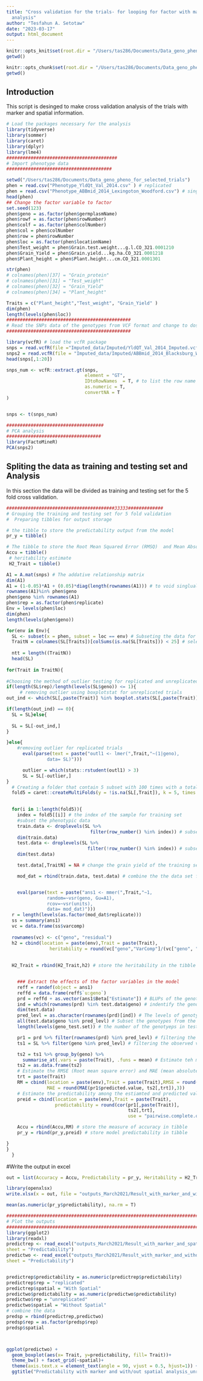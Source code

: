 ```yaml
---
title: "Cross validation for the trials- for looping for factor with marker and without spatial
  analysis"
author: "Tesfahun A. Setotaw"
date: "2023-03-17"
output: html_document
---
```


```r
knitr::opts_knit$set(root.dir = "/Users/tas286/Documents/Data_geno_pheno_for_selected_trials")
getwd()
```


```r
knitr::opts_chunk$set(root.dir = "/Users/tas286/Documents/Data_geno_pheno_for_selected_trials")
getwd()


```

## Introduction

This script is desinged to make cross validation analysis of the trials with marker and spatial information.

```r
# Load the packages necessary for the analysis
library(tidyverse)
library(sommer)
library(caret)
library(dplyr)
library(lme4)
#########################################
# Import phenotype data 
#######################################

setwd("/Users/tas286/Documents/Data_geno_pheno_for_selected_trials")
phen = read.csv("Phenotype_YldQt_Val_2014.csv" ) # replicated
phen = read.csv("Phenotype_ABBmid_2014_Lexingoton_Woodford.csv") # single replicate
head(phen)
## Change the factor variable to factor
set.seed(123)
phen$geno = as.factor(phen$germplasmName)
phen$rowf = as.factor(phen$rowNumber)
phen$colf = as.factor(phen$colNumber)
phen$col = phen$colNumber
phen$row = phen$rowNumber
phen$loc = as.factor(phen$locationName)
phen$Test_weight = phen$Grain.test.weight...g.l.CO_321.0001210
phen$Grain_Yield = phen$Grain.yield...kg.ha.CO_321.0001218
phen$Plant_height = phen$Plant.height...cm.CO_321.0001301

str(phen)
# colnames(phen)[37] = "Grain_protein"
# colnames(phen)[31] = "Test_weight"
# colnames(phen)[32] = "Grain_Yield"
# colnames(phen)[34] = "Plant_height"

Traits = c("Plant_height","Test_weight", "Grain_Yield" )
dim(phen)
length(levels(phen$loc))
##############################################
# Read the SNPs data of the genotypes from VCF format and change to dosage
##############################################

library(vcfR) # load the vcfR package
snps = read.vcfR(file ="Imputed_data/Imputed/YldQT_Val_2014_Imputed.vcf") # unreplicated
snps2 = read.vcfR(file = "Imputed_data/Imputed/ABBmid_2014_Blacksburg_Warsaw_immputed.vcf") # replicated
head(snps[,1:20])

snps_num <- vcfR::extract.gt(snps,
                             element = "GT",
                             IDtoRowNames  = T, # to list the row name or not
                             as.numeric = T,
                             convertNA = T
)


snps <- t(snps_num)

####################################
# PCA analysis
###################################
library(FactoMineR)
PCA(snps2)

```

## Spliting the data as training and testing set and Analysis

In this section the data will be divided as training and testing set for the 5 fold cross validation. 

```r
########################################33333#############
# Grouping the training and testing set for 5 fold validation
#  Preparing tibbles for output storage

# the tibble to store the predictability output from the model
pr_y = tibble()

# The tibble to store the Root Mean Squared Error (RMSQ)  and Mean Absolute Error (MAD)
Accu = tibble()
 # heritability estimate 
 H2_Trait = tibble()

A1 = A.mat(snps) # The addative relationship matrix
dim(A1)
A1 = (1-0.05)*A1 + (0.05)*diag(length(rownames(A1))) # to void singlualrity 
rownames(A1)%in% phen$geno
phen$geno %in% rownames(A1)
phen$rep = as.factor(phen$replicate)
Env = levels(phen$loc)
dim(phen)
length(levels(phen$geno))

for(env in Env){
  SL <- subset(x = phen, subset = loc == env) # Subseting the data for each env
  TraitN = colnames(SL[Traits])[colSums(is.na(SL[Traits])) < 25] # selecting the trait 
  
  ntt = length((TraitN))
  head(SL)
  
for(Trait in TraitN){
   
#Choosing the method of outlier testing for replicated and unreplicated trials 
if(length(SL$rep)/length(levels(SL$geno)) <= 1){
     # removing outlier using boxplotstat for unreplicated trials 
out_ind <- which(SL[,paste(Trait)] %in% boxplot.stats(SL[,paste(Trait)])$out)

if(length(out_ind) == 0){
  SL = SL}else{
    
  SL = SL[-out_ind,]
}

}else{
    #removing outlier for replicated trials 
      eval(parse(text = paste("outl1 <- lmer(",Trait,"~(1|geno),
               data= SL)")))

      outlier = which(stats::rstudent(outl1) > 3)
      SL = SL[-outlier,]
}
  # Creating a folder that contain 5 subset with 100 times with a total of 500
  fold5 = caret::createMultiFolds(y = !is.na(SL[,Trait]), k = 5, times = 3)
 

  for(i in 1:length(fold5)){
    index = fold5[[i]] # the index of the sample for training set
    #subset the phenotypic data
    train.data <- droplevels(SL %>%
                               filter(row_number() %in% index)) # subset the training set
    dim(train.data)
    test.data <- droplevels(SL %>%
                              filter(!row_number() %in% index)) # subset the testing set
    dim(test.data)

    test.data[,TraitN] = NA # change the grain yield of the training set to NA value

    mod_dat = rbind(train.data, test.data) # combine the the data set for analysis


    eval(parse(text = paste("ans1 <- mmer(",Trait,"~1,
               random=~vsr(geno, Gu=A1),
               rcov=~vsr(units),
               data= mod_dat)")))
  r = length(levels(as.factor(mod_dat$replicate)))
  ss = summary(ans1)
  vc = data.frame(ss$varcomp)
  
  rownames(vc) <- c("geno", "residual")
  h2 = cbind(location = paste(env),Trait = paste(Trait),
                heritability = round(vc["geno","VarComp"]/(vc["geno", "VarComp"] + (vc["residual", "VarComp"])/r),3))
    
  
  H2_Trait = rbind(H2_Trait,h2) # store the heritability in the tibble 


    ### Extract the effects of the factor variables in the model
    reff = randef(object = ans1)
    reffd = data.frame(reff$`u:geno`) 
    prd = reffd + as.vector(ans1$Beta["Estimate"]) # BLUPs of the genotypes 
    ind = which(rownames(prd) %in% test.data$geno) # indentify the genotypes in the test set from the predicted value
    dim(test.data)
    pred_levl = as.character(rownames(prd)[ind]) # The levels of genotypes in the predicted table
    all(test.data$geno %in% pred_levl) # Subset the genotypes from the test data
    length(levels(geno_test.set)) # the number of the genotyeps in test.set

    pr1 = prd %>% filter(rownames(prd) %in% pred_levl) # filtering the predicted value based on the geno_commun
    ts1 = SL %>% filter(geno %in% pred_levl) # filtering the observed value of the test.set

    ts2 = ts1 %>% group_by(geno) %>%
      summarise_at(.vars = paste(Trait), .funs = mean) # Estimate teh mean of the test.set for the trait of interest
    ts2 = as.data.frame(ts2)
    # Estimate the RMSE (Root mean square error) and MAE (mean absolute error) vlaues between the predicted and observed value
    trt = paste(Trait)
    RM = cbind(location = paste(env),Trait = paste(Trait),RMSE = round(RMSE(pr1$predicted.value, ts2[,trt]),3),
               MAE = round(MAE(pr1$predicted.value, ts2[,trt]),3))
    # Estimate the predictability among the estiamted and predicted value
    preid = cbind(location = paste(env),Trait = paste(Trait),
                  predictability = round(cor(pr1[,paste(Trait)],
                                             ts2[,trt],
                                             use = "pairwise.complete.obs"),3)) # estimate the correlation of the obseved and the predicted value

    Accu = rbind(Accu,RM) # store the measure of accuracy in tibble
    pr_y = rbind(pr_y,preid) # store model predictability in tibble

}
}
  }

```

#Write the output in excel
```r
out = list(Accuracy = Accu, Predictability = pr_y, Heritability = H2_Trait)

library(openxlsx)
write.xlsx(x = out, file = "outputs_March2021/Result_with_marker_and_without_spatial_Analysis_YldQt_Val_2014.xlsx")

mean(as.numeric(pr_y$predictability), na.rm = T)


```

```r
########################################################################################
# Plot the outputs 
#########################################################################################
library(ggplot2)
library(readxl)
predictrep <- read_excel("outputs_March2021/Result_with_marker_and_spatial_Analysis_sommer_un_replicated_subset_by_loc.xlsx", 
sheet = "Predictability")
predictwo <- read_excel("outputs_March2021/Result_with_marker_and_without_spatial_Analysis_YldQt_Val_2014.xlsx", 
sheet = "Predictability")


predictrep$predictability = as.numeric(predictrep$predictability)
predictrep$rep = "replicated"
predictrep$spatial = "With Spatial"
predictwo$predictability = as.numeric(predictwo$predictability)
predictwo$rep = "unreplicated"
predictwo$spatial = "Without Spatial"
# combine the data 
predsp = rbind(predictrep,predictwo)
predsp$rep = as.factor(predsp$rep)
predsp$spatial 



ggplot(predictwo) + 
  geom_boxplot(aes(x= Trait, y=predictability, fill= Trait))+
  theme_bw() + facet_grid(~spatial)+
  theme(axis.text.x = element_text(angle = 90, vjust = 0.5, hjust=1)) +
  ggtitle("Predictability with marker and with/out spatial analysis_unreplicated_by_loc")
 

```

